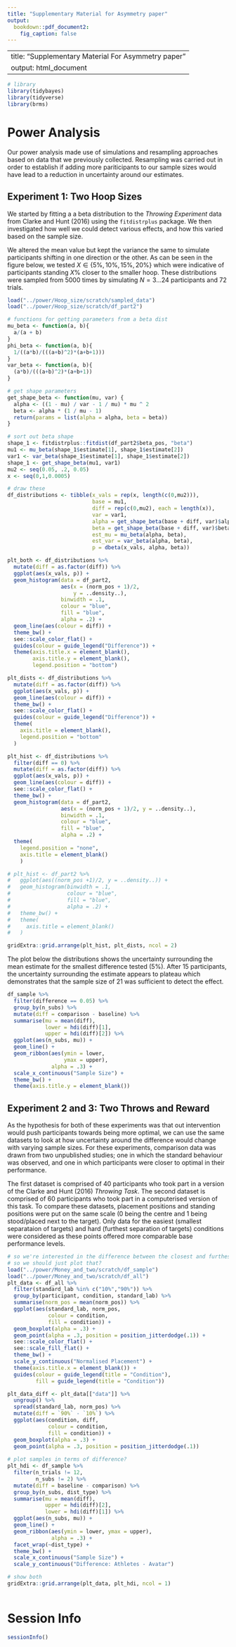 ```yaml
---
title: "Supplementary Material for Asymmetry paper"
output: 
  bookdown::pdf_document2:
    fig_caption: false
---
```


---
title: "Supplementary Material For Asymmetry paper"
output: html_document
---

```r
# library 
library(tidybayes)
library(tidyverse)
library(brms)
```


# Power Analysis

Our power analysis made use of simulations and resampling approaches based on data that we previously collected. Resampling was carried out in order to establish if adding more pariticipants to our sample sizes would have lead to a reduction in uncertainty around our estimates.

## Experiment 1: Two Hoop Sizes

We started by fitting a a beta distribution to the _Throwing Experiment_ data from Clarke and Hunt (2016) using the `fitdistrplus` package. We then investigated how well we could detect various effects, and how this varied based on the sample size. 

We altered the mean value but kept the variance the same to simulate participants shifting in one direction or the other. As can be seen in the figure below, we tested $X \in \{5\%, 10\%, 15\%, 20\%\}$ which were indicative of participants standing $X\%$ closer to the smaller hoop. These distributions were sampled from 5000 times by simulating $N = 3\ldots 24$ participants and 72 trials. 

```r
load("../power/Hoop_size/scratch/sampled_data")
load("../power/Hoop_size/scratch/df_part2")

# functions for getting parameters from a beta dist
mu_beta <- function(a, b){
  a/(a + b)
}
phi_beta <- function(a, b){
  1/((a*b)/(((a+b)^2)*(a+b+1)))
}
var_beta <- function(a, b){
  (a*b)/(((a+b)^2)*(a+b+1))
}

# get shape parameters 
get_shape_beta <- function(mu, var) {
  alpha <- ((1 - mu) / var - 1 / mu) * mu ^ 2
  beta <- alpha * (1 / mu - 1)
  return(params = list(alpha = alpha, beta = beta))
}

# sort out beta shape
shape_1 <- fitdistrplus::fitdist(df_part2$beta_pos, "beta")
mu1 <- mu_beta(shape_1$estimate[1], shape_1$estimate[2])
var1 <- var_beta(shape_1$estimate[1], shape_1$estimate[2])
shape_1 <- get_shape_beta(mu1, var1)
mu2 <- seq(0.05, .2, 0.05)
x <- seq(0,1,0.0005)

# draw these 
df_distributions <- tibble(x_vals = rep(x, length(c(0,mu2))),
                           base = mu1,
                           diff = rep(c(0,mu2), each = length(x)),
                           var = var1,
                           alpha = get_shape_beta(base + diff, var)$alpha,
                           beta = get_shape_beta(base + diff, var)$beta,
                           est_mu = mu_beta(alpha, beta),
                           est_var = var_beta(alpha, beta),
                           p = dbeta(x_vals, alpha, beta))

plt_both <- df_distributions %>% 
  mutate(diff = as.factor(diff)) %>%
  ggplot(aes(x_vals, p)) + 
  geom_histogram(data = df_part2, 
                 aes(x = (norm_pos + 1)/2,
                     y = ..density..),
                 binwidth = .1,
                 colour = "blue",
                 fill = "blue",
                 alpha = .2) + 
  geom_line(aes(colour = diff)) + 
  theme_bw() + 
  see::scale_color_flat() +
  guides(colour = guide_legend("Difference")) +
  theme(axis.title.x = element_blank(),
        axis.title.y = element_blank(),
        legend.position = "bottom")

plt_dists <- df_distributions %>% 
  mutate(diff = as.factor(diff)) %>% 
  ggplot(aes(x_vals, p)) + 
  geom_line(aes(colour = diff)) + 
  theme_bw() + 
  see::scale_color_flat() +
  guides(colour = guide_legend("Difference")) + 
  theme(
    axis.title = element_blank(),
    legend.position = "bottom"
  )

plt_hist <- df_distributions %>% 
  filter(diff == 0) %>% 
  mutate(diff = as.factor(diff)) %>% 
  ggplot(aes(x_vals, p)) + 
  geom_line(aes(colour = diff)) + 
  see::scale_color_flat() + 
  theme_bw() + 
  geom_histogram(data = df_part2, 
                 aes(x = (norm_pos + 1)/2, y = ..density..),
                 binwidth = .1,
                 colour = "blue", 
                 fill = "blue",
                 alpha = .2) + 
  theme(
    legend.position = "none",
    axis.title = element_blank()
    )

# plt_hist <- df_part2 %>% 
#   ggplot(aes((norm_pos +1)/2, y = ..density..)) + 
#   geom_histogram(binwidth = .1, 
#                  colour = "blue",
#                  fill = "blue",
#                  alpha = .2) + 
#   theme_bw() + 
#   theme(
#     axis.title = element_blank()
#   )

gridExtra::grid.arrange(plt_hist, plt_dists, ncol = 2)
```


The plot below the distributions shows the uncertainty surrounding the mean estimate for the smallest difference tested (5\%). After 15 participants, the uncertainty surrounding the estimate appears to plateau which demonstrates that the sample size of 21 was sufficient to detect the effect. 

```r

df_sample %>% 
  filter(difference == 0.05) %>% 
  group_by(n_subs) %>% 
  mutate(diff = comparison - baseline) %>% 
  summarise(mu = mean(diff), 
            lower = hdi(diff)[1],
            upper = hdi(diff)[2]) %>% 
  ggplot(aes(n_subs, mu)) + 
  geom_line() + 
  geom_ribbon(aes(ymin = lower,
                  ymax = upper),
              alpha = .3) + 
  scale_x_continuous("Sample Size") + 
  theme_bw() + 
  theme(axis.title.y = element_blank())

```



## Experiment 2 and 3: Two Throws and Reward
As the hypothesis for both of these experiments was that out intervention would push participants towards being more optimal, we can use the same datasets to look at how uncertainty around the difference would change with varying sample sizes. For these experiments, comparison data was drawn from two unpublished studies; one in which the standard behaviour was observed, and one in which participants were closer to optimal in their performance.

The first dataset is comprised of 40 participants who took part in a version of the Clarke and Hunt (2016) _Throwing Task_. The second dataset is comprised of 60 participants who took part in a computerised version of this task. To compare these datasets, placement positions and standing positions were put on the same scale (0 being the centre and 1 being stood/placed next to the target). Only data for the easiest (smallest separataion of targets) and hard (furthest separation of targets) conditions were considered as these points offered more comparable base performance levels. 

```r
# so we're interested in the difference between the closest and furthest... 
# so we should just plot that? 
load("../power/Money_and_two/scratch/df_sample")
load("../power/Money_and_two/scratch/df_all")
plt_data <- df_all %>%
  filter(standard_lab %in% c("10%","90%")) %>%
  group_by(participant, condition, standard_lab) %>% 
  summarise(norm_pos = mean(norm_pos)) %>%
  ggplot(aes(standard_lab, norm_pos,
             colour = condition,
             fill = condition)) + 
  geom_boxplot(alpha = .3) + 
  geom_point(alpha = .3, position = position_jitterdodge(.1)) + 
  see::scale_color_flat() + 
  see::scale_fill_flat() + 
  theme_bw() +
  scale_y_continuous("Normalised Placement") +
  theme(axis.title.x = element_blank()) + 
  guides(colour = guide_legend(title = "Condition"),
         fill = guide_legend(title = "Condition"))

plt_data_diff <- plt_data[["data"]] %>%
  ungroup() %>% 
  spread(standard_lab, norm_pos) %>% 
  mutate(diff = `90%` - `10%`) %>% 
  ggplot(aes(condition, diff,
             colour = condition, 
             fill = condition)) + 
  geom_boxplot(alpha = .3) + 
  geom_point(alpha = .3, position = position_jitterdodge(.1))
  
# plot samples in terms of difference? 
plt_hdi <- df_sample %>% 
  filter(n_trials != 12,
         n_subs != 2) %>%
  mutate(diff = baseline - comparison) %>% 
  group_by(n_subs, dist_type) %>% 
  summarise(mu = mean(diff),
            upper = hdi(diff)[2],
            lower = hdi(diff)[1]) %>% 
  ggplot(aes(n_subs, mu)) + 
  geom_line() + 
  geom_ribbon(aes(ymin = lower, ymax = upper),
              alpha = .3) + 
  facet_wrap(~dist_type) + 
  theme_bw() + 
  scale_x_continuous("Sample Size") + 
  scale_y_continuous("Difference: Athletes - Avatar")

# show both 
gridExtra::grid.arrange(plt_data, plt_hdi, ncol = 1)
  
```

# Session Info


```r
sessionInfo()
```